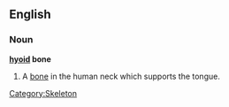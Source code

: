 {{wikipedia}}
==English==
===Noun===
'''[[hyoid]] bone'''
# A [[bone]] in the human neck which supports the tongue.

[[Category:Skeleton]]